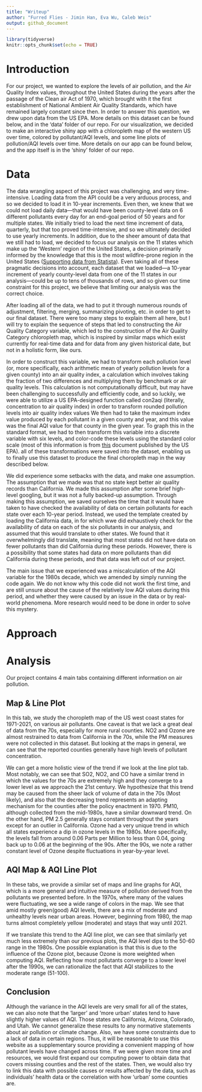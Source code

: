 ```yaml
---
title: "Writeup"
author: "Furred Flies - Jimin Han, Eva Wu, Caleb Weis"
output: github_document
---
```


```r
library(tidyverse)
knitr::opts_chunk$set(echo = TRUE)
```

# Introduction

For our project, we wanted to explore the levels of air pollution, and the Air Quality Index values, throughout the United States during the years after the passage of the Clean air Act of 1970, which brought with it the first establishment of National Ambient Air Quality Standards, which have remained largely constant since then. In order to answer this question, we drew upon data from the US EPA. More details on this dataset can be found below, and in the 'data' folder of our repo.  For our visualization, we decided to make an interactive shiny app with a chloropleth map of the western US over time, colored by pollutant/AQI levels, and some line plots of pollution/AQI levels over time. More details on our app can be found below, and the app itself is in the 'shiny' folder of our repo. 

# Data 

The data wrangling aspect of this project was challenging, and very time-intensive. Loading data from the API could be a very arduous process, and so we decided to load it in 10-year increments. Even then, we knew that we could not load daily data—that would have been county-level data on 6 different pollutants every day for an end-goal period of 50 years and for multiple states. We initially tried to load the next time increment of data, quarterly, but that too proved time-intensive, and so we ultimately decided to use yearly increments. In addition, due to the sheer amount of data that we still had to load, we decided to focus our analysis on the 11 states which make up the 'Western' region of the United States, a decision primarily informed by the knowledge that this is the most wildfire-prone region in the United States ([Supporting data from Statista](https://www.statista.com/statistics/217072/number-of-fires-and-acres-burned-due-to-us-wildfires/)). Even taking all of these pragmatic decisions into account, each dataset that we loaded—a 10-year increment of yearly county-level data from one of the 11 states in our analysis—could be up to tens of thousands of rows, and so given our time constraint for this project, we believe that limiting our analysis was the correct choice.

After loading all of the data, we had to put it through numerous rounds of adjustment, filtering, merging, summarizing pivoting, etc. in order to get to our final dataset. There were too many steps to explain them all here, but I will try to explain the sequence of steps that led to constructing the Air Quality Category variable, which led to the construction of the Air Quality Category chloropleth map, which is inspired by similar maps which exist currently for real-time data and for data from any given historical date, but not in a holistic form, like ours.

In order to construct this variable, we had to transform each pollution level (or, more specifically, each arithmetic mean of yearly pollution levels for a given county) into an air quality index, a calculation which involves taking the fraction of two differences and multiplying them by benchmark or air quality levels. This calculation is not computationally difficult, but may have been challenging to successfully and efficiently code, and so luckily, we were able to utilize a US EPA-designed function called con2aqi (literally, concentration to air quality index) in order to transform rounded pollution levels into air quality index values We then had to take the maximum index value produced by each pollutant in a given county and year, and this value was the final AQI value for that county in the given year. To graph this in the standard format, we had to then transform this variable into a discrete variable with six levels, and color-code these levels using the standard color scale (most of this information is from [this](https://www.airnow.gov/sites/default/files/2020-05/aqi-technical-assistance-document-sept2018.pdf) document published by the US EPA). all of these transformations were saved into the dataset, enabling us to finally use this dataset to produce the final choropleth map in the way described below.

We did experience some setbacks with the data, and make one assumption. The assumption that we made was that no state kept better air quality records than California. We made this assumption after some brief high-level googling, but it was not a fully backed-up assumption. Through making this assumption, we saved ourselves the time that it would have taken to have checked the availability of data on certain pollutants for each state over each 10-year period. Instead, we used the template created by loading the California data, in for which wwe did exhaustively check for the availability of data on each of the six pollutants in our analysis, and assumed that this would translate to other states. We found that it overwhelmingly did translate, meaning that most states did not have data on fewer pollutants than did California during these periods. However, there is a possibility that some states had data on more pollutants than did California during these periods, and that data was left out of our project.

The main issue that we experienced was a miscalculation of the AQI variable for the 1980s decade, which we amended by simply running the code again. We do not know why this code did not work the first time, and are still unsure about the cause of the relatively low AQI values during this period, and whether they were caused by an issue in the data or by real-world phenomena. More research would need to be done in order to solve this mystery.

# Approach

# Analysis

Our project contains 4 main tabs  containing different information on air pollution.

## Map & Line Plot
In this tab, we study the choropleth map of the US west coast states for 1971-2021, on various air pollutants. One caveat is that we lack a great deal of data from the 70s, especially for more rural counties. NO2 and Ozone are almost restrained to data from California in the 70s, while the PM measures were not collected in this dataset. But looking at the maps in general, we can see that the reported counties generally have high levels of pollutant concentration. 

We can get a more holistic view of the trend if we look at the line plot tab. Most notably, we can see that SO2, NO2, and CO have a similar trend in which the values for the 70s are extremely high and they converge to a lower level as we approach the 21st century. We hypothesize that this trend may be caused from the sheer lack of volume of data in the 70s (Most likely), and also that the decreasing trend represents an adapting mechanism for the counties after the policy enactment in 1970. PM10, although collected from the mid-1980s, have a similar downward trend. On the other hand, PM 2.5 generally stays constant throughout the years except for an outlier in California. Ozone had a very unique trend in which all states experience a dip in ozone levels in the 1980s. More specifically, the levels fall from around 0.06 Parts per Million to less than 0.04, going back up to 0.06 at the beginning of the 90s. After the 90s, we note a rather constant level of Ozone despite fluctuations in year-by-year level.

## AQI Map & AQI Line Plot
In these tabs, we provide a similar set of maps and line graphs for AQI, which is a more general and intuitive measure of pollution derived from the pollutants we presented before. In the 1970s, where many of the values were fluctuating, we see a wide range of colors in the map. We see that amid mostly green(good) AQI levels, there are a mix of moderate and unhealthy levels near urban areas. However, beginning from 1980, the map turns almost completely yellow (moderate) and stays that way until 2021. 

If we translate this trend to the AQI line plot, we can see that similarly yet much less extremely than our previous plots, the AQI level dips to the 50-60 range in the 1980s. One possible explanation is that this is due to the influence of the Ozone plot, because Ozone is more weighted when computing AQI. Reflecting how most pollutants converge to a lower level after the 1990s, we can rationalize the fact that AQI stabilizes to the moderate range (51-100). 

## Conclusion

Although the variance in the AQI levels are very small for all of the states, we can also note that the 'larger' and 'more urban' states tend to have slightly higher values of AQI. Those states are California, Arizona, Colorado, and Utah. We cannot generalize these results to any normative statements about air pollution or climate change. Also, we have some constraints due to a lack of data in certain regions. Thus, it will be reasonable to use this website as a supplementary source providing a convenient mapping of how pollutant levels have changed across time. If we were given more time and resources, we would first expand our computing power to obtain data that covers missing counties and the rest of the states. Then, we would also try to link this data with possible causes or results affected by the data, such as individuals' health data or the correlation with how 'urban' some counties are. 


